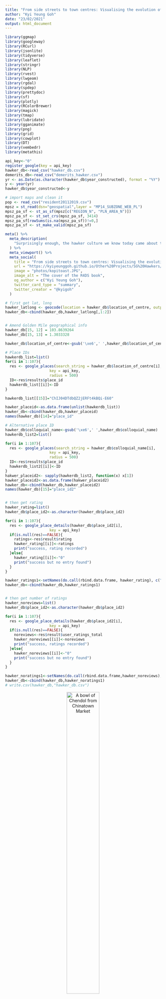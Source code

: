 ```yaml
---
title: "From side streets to town centres: Visualising the evolution of hawking in Singapore"
author: "Kyi Yeung Goh"
date: "23/02/2021"
output: html_document
---
```


<style>
.html-widget {
    margin: auto;
}
</style>


<style>
p.caption {
  font-size: 1.0em;
}
</style>

<style type="text/css">

h1.title {
  font-size: 38px;
  text-align: center;
}
h4.author { /* Header 4 - and the author and data headers use this too  */
    font-size: 18px;
  text-align: center;
}
h4.date { /* Header 4 - and the author and data headers use this too  */
  font-size: 18px;
  text-align: center;
}

h1, h2, h3 {
  text-align: center;
}

</style>

```r
library(ggmap)
library(googleway)
library(RCurl)
library(jsonlite)
library(tidyverse)
library(leaflet)
library(stringr)
library(NLP)
library(rvest)
library(lwgeom)
library(rgdal)
library(spdep)
library(prettydoc)
library(sf)
library(plotly)
library(RColorBrewer)
library(magick)
library(tmap)
library(lubridate)
library(gganimate)
library(png)
library(grid)
library(cowplot)
library(DT)
library(vembedr)
library(metathis)

api_key<-"0"
register_google(key = api_key)
hawker_db<-read_csv("hawker_db.csv")
demerits_db<-read_csv("demerits_hawker.csv")
yr <- as.Date(as.character(hawker_db$year_constructed), format = "%Y")
y <- year(yr)
hawker_db$year_constructed<-y

# import maps and clean it
pop <- read_csv("resident20112019.csv")
mpsz = st_read(dsn="geospatial",layer = "MP14_SUBZONE_WEB_PL")
mpsz_pa_sf <- st_as_sf(mpsz[c("REGION_N", "PLN_AREA_N")])
mpsz_pa_sf <- st_set_crs(mpsz_pa_sf, 3414)
mpsz_pa_sf[rowSums(is.na(mpsz_pa_sf))!=0,]
mpsz_pa_sf <- st_make_valid(mpsz_pa_sf)
```

```r
meta() %>%
  meta_description(
    "Surprisingly enough, the hawker culture we know today came about through a series of accidents and experimentation than a coherent, concerted campaign"
  ) %>% 
  meta_viewport() %>% 
  meta_social(
    title = "From side streets to town centres: Visualising the evolution of hawking in Singapore",
    url = "https://kyiyeunggoh.github.io/Other%20Projects/SG%20Hawkers/sg_hawkers.html",
    image = "photos/kopitoast.JPG",
    image_alt = "The cover of the R4DS book",
    og_author = c("Kyi Yeung Goh"),
    twitter_card_type = "summary",
    twitter_creator = "@kyigoh"
  )
```


```r
# first get lat, long 
hawker_latlong <- geocode(location = hawker_db$location_of_centre, output = "more", source = "google")
hawker_db<-cbind(hawker_db,hawker_latlong[,1:2])


# Amend Golden Mile geographical info
hawker_db[15, 12] = 103.8639264
hawker_db[15, 13] = 1.3033328

hawker_db$location_of_centre<-gsub('\xe6',' ',hawker_db$location_of_centre)

# Place IDs
hawkerdb_list=list()
for(i in 1:107){
  res <- google_places(search_string = hawker_db$location_of_centre[i],
                    key = api_key,
                    radius = 500)
  ID<-res$results$place_id
  hawkerdb_list[[i]]<-ID
}

hawkerdb_list[[15]]="ChIJ04DTdbQZ2jERFt4kBQi-E60" 

hawker_placeid<-as.data.frame(unlist(hawkerdb_list))
hawker_db<-cbind(hawker_db,hawker_placeid)
names(hawker_db)[14]="place_id"

# Alternative place ID
hawker_db$colloquial_name<-gsub('\xe6',' ',hawker_db$colloquial_name)
hawkerdb_list2=list()

for(i in 1:107){
  res <- google_places(search_string = hawker_db$colloquial_name[i],
                    key = api_key,
                    radius = 500)
  ID<-res$results$place_id
  hawkerdb_list2[[i]]<-ID
}
hakwer_placeid2<- sapply(hawkerdb_list2, function(x) x[1])
hawker_placeid2<-as.data.frame(hakwer_placeid2)
hawker_db<-cbind(hawker_db,hawker_placeid2)
names(hawker_db)[15]="place_id2"


# then get rating
hawker_rating=list()
hawker_db$place_id2<-as.character(hawker_db$place_id2)

for(i in 1:107){
  res <- google_place_details(hawker_db$place_id2[i],
                    key = api_key)
  if(is.null(res)==FALSE){
    ratings<-res$result$rating
    hawker_rating[[i]]<-ratings
    print("success, rating recorded")
  }else{
    hawker_rating[[i]]<-"0"
    print("success but no entry found")
  }
}

hawker_ratings1<-setNames(do.call(rbind.data.frame, hawker_rating), c("ratings"))
hawker_db<-cbind(hawker_db,hawker_ratings1)


# then get number of ratings
hawker_noreviews=list()
hawker_db$place_id2<-as.character(hawker_db$place_id2)

for(i in 1:107){
  res <- google_place_details(hawker_db$place_id2[i],
                    key = api_key)
  if(is.null(res)==FALSE){
    noreviews<-res$result$user_ratings_total
    hawker_noreviews[[i]]<-noreviews
    print("success, ratings recorded")
  }else{
    hawker_noreviews[[i]]<-"0"
    print("success but no entry found")
  }
}

hawker_noratings1<-setNames(do.call(rbind.data.frame,hawker_noreviews), c("number_ratings"))
hawker_db<-cbind(hawker_db,hawker_noratings1)
# write.csv(hawker_db,"hawker_db.csv")
```

<center>

![A bowl of Chendol from Chinatown Market](photos/chendol-cropped.png){width=50%}

</center>

The transformation of hawking culture from [“a public nuisance to be removed from the streets"](https://www.roots.gov.sg/stories-landing/stories/Serving-Up-a-Legacy) into a UNESCO Representative List of the Intangible Cutltural Heritage of Humanity is remarkable given the ground-up nature of its emergence as an integral part of our national identity. Practicality, survivalism and adaptation - a predictable if not bland *chapalang* of ingredients - have been the driving forces of change throughout the history of hawking culture in Singapore.

<center>

![A scene from Market Street in the early 1900s](photos/nas_market_scene.jpg)

</center>

The hawker centre experience is simultaneously personal and communal. You know your favourite stalls, the various stall owners and in my case, the favourite corner where both sunlight and the flow of wind enters the market. Chances are that if you have resided in the same neighbourhood for most of your life, you would have seen through at least one stall from your childhood to your adulthood. It is also a semi-formal environment where a smile to the auntie serving you might garner you an additional portion of sweet and sour pork. 

The idea of hawker centres and wet markets has actually been around for quite awhile. The concept was first conceived of as a practical solution to improve public hygiene and health in the early 1900s. The then-Chief health officer for British India, Sir William John Ritchie Simpson, proposed for the creation of shelters for hawkers in 1907. While the idea was subsequently shelved due to cost considerations, it re-emerged in the 1920s and led to the building of [Singapore’s first few ‘hawker centres’ at Kreta Ayer (1921), People’s Park (1923), Carnie Street (1929), Queen Street (1929), Balestier Road (1929) and Lim Tua Tow Road (1935).](https://johorkaki.blogspot.com/2020/06/history-of-singapore-hawker-centre.html)

<center>

![A view of People's Park Market in 1965. Source: National Archives of Singapore](photos/peoplespark_65_nas.jpg)

</center>

However, it was not until the rapid redevelopment of Singapore in the 1960s and 1970s that hawker centres became a critical feature of daily life. The video below depicts the construction of a new town and features markets as an amenity located at the heart of each township.  

<center>
```r
embed_url("https://www.youtube.com/watch?v=-VosvrTlw7c&ab_channel=PrimeMinister%27sOffice%2CSingapore")
```
</center>

## Hygiene or hunger: A story involving spoilt coconut milk

As more new towns developed, hawker centers and wet markets provided the government with an opportunity to solve two problems - first, it offered a politically viable relocation plan for street hawkers and second, it made it easier to enforce hygiene standards of hawkers. The hygiene issues associated with street hawking goes back decades and is extensively documented. A Hawkers Inquiry Commission was set up by Governor F. Gimson in 1950 to social, economic and health issues related to hawking in Singapore. 

>> The report itself acknowledged the extent of the problems caused by hawking, stating that *“[t]here is undeniably a disposition among officials [...] to regard the hawkers as primarily a public nuisance to be removed from the streets”*. 

Everyday workers recognised the problems and in most cases, came up with practical workarounds to avoid suffering from a terrible bout of food poisoning. In an interview with the Oral History Centre, Mr. Vincent Gabriel recounts how he purposefully shifted meal times earlier to avoid having spoilt ingredients in his meal. 

>>Once, he ordered a bowl of laksa only to suspect that the coconut milk had gone sour. To avoid a confrontation with the hawker, he just postponed the meal to the next day. 

In fact, he acknowledges the public health threat posed by street hawking. He notes how breakouts of cholera, dysentry and other water-borne diseases did happen as a result of unsanitary food environments. 

<center>

![A cholera immunisation campaign was launched for hawkers at the Beo Crescent Market in 1972 after an outbreak earlier that year. Source: National Archives of Singapore](photos/hawkers_vaccinated.jpg)

</center>

What then was the appeal of a hawker meal? Simple. 

>>"The idea was to just give you alot of food, and the prices were quite low." 

Sounds familiar? 

This unexciting spoilt coconut milk story does, however, emblematise the spirit of those times - every ordinary folk was, in their own ways, improvising to make ends meet and simply did not have time to entertain unnecessary drama in their lives. Indeed, Vincent notes how hawker food was a compromise as people had to work long hours and simply did not have the luxury of time to go home. **Eating out was therefore viewed as a compromise to home-cooked meals.** The story also brings home the point that any resolution to the issue of street hawking would require a potentially large investment of political capital as it not only provided employment to many but als offered low-cost food options to large swathes of the electorate. 

<center>

![Koeh Sia Yong, a member of the Equator Art Society, depicts street hawkers escaping from public health officials in his painting titled "Here They Come". The painting is one of the key social realist style works that emerges in Singapore in the late 1950s and early 1960s. Source: The National Gallery](photos/heretheycome.png)

</center>

## The 1970s: a period of construction and clean-up

With alternative sources of employment and strong economic growth by the early 1970s, the government decided to push full steam ahead with relocation plans for hawkers as well as the clampdown of illegal hawking. In 1974, the Hawker Department’s Special Squad was established and tasked by the Permanent Secretary (Environment) to clear all illegal hawkers within 18 months. This was achieved in 6 months. 

```r

for (i in 1:107){
  distinct<-floor(hawker_db$year_constructed[i] / 10) * 10
  hawker_db$decade[i]<-distinct
}

hawker_years<-hawker_db %>% 
  group_by(decade) %>% 
  select(decade)%>%
  mutate(count = n())%>%
  distinct(decade,.keep_all = TRUE)

hawker_years[10, 2] = 0
hawker_years[10, 1] = 1930

# Make the plot
p <- ggplot(hawker_years, aes(x=as.factor(decade), y=count, fill=as.factor(decade))) + 
  geom_bar(stat="identity", alpha=0.5, show.legend = FALSE) +
  ylim(-100,120) +
  theme_minimal() +
  theme(
    axis.text = element_blank(),
    axis.title = element_blank(),
    panel.grid = element_blank(),
    plot.margin = unit(rep(-2,4), "cm")
  ) +
  coord_polar(start = 0) +
  geom_text(data=hawker_years, aes(x=as.factor(decade), y=count, label=decade), color="black", fontface="bold",alpha=0.6, size=2.5, inherit.aes = FALSE ) 

p+transition_reveal(decade)

```

While the government continued to clamp down on illegal hawking, it also worked to minimise the frictions associated with mass relocation. They recognised the need to build hawker centers, fast. Some 54 hawker centres were built between 1974 and 1979 or about 11 hawker centres a year. Indeed, as seen in the diagram above, most if not all of the hawker centres we know today were built in the 1970s. Construction slowed in the 1980s and virtually halted till the turn of the century. 

<center>

![A street vendor taken at Chinatown in 1977. Source: National Archives of Singapore](photos/nas_chinatown_77_paul.jpg)

</center>

## The transformation of hawking into an artform - a tale of adaptation, survivalism and practicality

Inadvertently, the move to house street hawkers in a centralised locale surrounded by entirely new estates, birthed a novel subset of the evolving Singaporean cultural identity. The hawker centre now served as a literal cultural melting pot. It brought a new multi-ethnic dimension to our food, ending the hitherto ethnic-based locations, clientele and cuisine of street hawking. Once again, practicality incentivised innovation. As Lai Ah Eng notes in her paper *The Kopitiam in Singapore: An Evolving Story about Migration and Cultural Diversity*, the intensified competition of the hawker centre incentivised innovation, resulting in the creation of hybridised and multicultural menu items that we see today. 

### The tale of the mysterious *Rochor mee*

<center>

![Rochor Mee? Source: Visit Singapore, Singapore Tourism Board](photos/visit_sg_hokkienmee.jpg)

</center>

In some sense hawking's evolution into an artform found its roots in particularly harsh and tumultuous soil. In a later part of the interview, Vincent recalls the creation of a mysterious yet famous *Rochor mee*. I was confused. Was I missing something? *Simi lai eh?* Last I checked, hawker centres across Singapore were not selling a dish called *Rochor mee*. He describes this noodle dish as being a by-product of entrepreneurial hawkers that wanted to make use of leftovers to make more money. Back in the 1960s, Rochor Market was known for its pork products. Not wanting to let the leftovers - pork belly, spare parts and lard - go to waste, hawkers would purchase them and stir-fry it with noodles in a broth made out of leftover prawn shells. This cacophony of flavours generated from leftovers turned out to be a hit. Over time, the name *Rochor mee* gave way to the *Hokkien mee* we know today. Now, this partially explains why our Hokkien mee is so different from the Malaysian variant.  

In his interview, Vincent also alludes to the intensified competition that Lai notes in her paper. He remarks how rehousing in markets meant that consumers could now simply hop from one stall to another, often selecting the stall that had better quality food at a slight premium. This competition meant that cheap fish used to make fish cakes was soon replaced with others such as *ang ko li* (red snapper). Some went out of business due to competition while others with better products flourished. 

Another accidental creation was that of Bak Kut Teh. [The ever-amazing *Johorkaki* blog (in a story that primarily focuses on Pulau Saigon at Boat Quay) notes how poor coolies would make use of the discarded meat and bones from the Pulau Saigon Abattoir to make a soup conconction.](https://johorkaki.blogspot.com/2020/07/history-pulau-saigon-singapore-river-bak-kut-teh.html#:~:text=The%20concoction%20was%20probably%20devised,opening%20of%20Pulau%20Saigon%20Abattoir.) To the meat parts and bones, they would add Chinese herbs and dark soy sauce. Hence, it is said that this now-uniquituous dish was created around the 1880s with the opening of an abattoir near Boat Quay. 

<center>

![Pulau Saigon continued to exist as an independent enclave at Boat Quay even up until 1979. Source: National Archives of Singapore](photos/pualau_saigon_79.jpg)

</center>

While hawking was clearly labour-intensive, competitive and in some cases, downright dangerous due to harrassment from gangs, it nonetheless offered a low barrier-to-entry means to eke out a living and work up the social ladder. The lax enforcement of public health standards and supervision of hawking meant that most hawkers were often operating without a license. Stands would pop up and even disappear overnight. In an [interview with the National Archives](https://www.nas.gov.sg/archivesonline/oral_history_interviews/record-details/705687a4-115f-11e3-83d5-0050568939ad?keywords=life%20as%20hawker&keywords-type=all), a rojak hawker by the name of Mr. Lim recalls having to start preparation for his cuttlefish the evening before in order to have it ready by the following afternoon. 

>> An uncharacteristically candid moment is recorded on the tape when the interviewer audibly gasps at Mr. Lim's remarks that he did this backbreaking work 7 days a week without rest. 

Towards the end of the tape, he notes that he eventually moves out of the hawking business and into a managerial role at a local theatre.  

It is thus unsurprising that in the early years, stalls in newly-built hawker centres were hot-ticket items. In fact, balloting for a stall - much like a prized HDB flat back then - was a rather big event. Balloting ceremonies would often be attended by throngs of crowds and officiated by a member of government. 

<center>

![Balloting of market stalls at Old Kallang Airport Estate - Parliamentary Secretary to Ministry of Health and Ministry of Law, Buang Bin Omar Junid conducting the ballot. Source: National Archives of Singapore](photos/ballot_scene_hawker.jpg)

</center>

There were just over 31 000 hawkers in Singapore back in 1973. [This booming hawker population was a cause for concern as it was seen as depriving other sectors of the economy from much-needed manpower. To discourage hawking as a means of employment, the government announced that licenses were to be prioritised for the disabled and those above 40.](https://eresources.nlb.gov.sg/newspapers/Digitised/Article/straitstimes19730427-1.2.8?ST=1&AT=search&SortBy=Oldest&k=build+new+hawker+centres&P=1&Display=0&filterS=0&QT=build,new,hawker,centres&oref=article)

## Upturn the downturn: the revival of hawker centres in the early 2000s 

The construction of hawker centres and other market-related facilities grounds to a sharp halt by the 1980s. Returning to the earlier circular barchart, we note a significant decline in the height of the bar after the 1970s. By 1983, concerns had been raised about the oversupply of stalls in hawker centres - [a Hawker's Department official stated that there was no need to build more hawker centres as the ones slated for construction more than met the needs of rehousing the street vendors](https://eresources.nlb.gov.sg/newspapers/Digitised/Article/singmonitor19830429-1.2.10.1?ST=1&AT=search&k=build%20new%20hawker%20centres&QT=build,new,hawker,centres&oref=article). Indeed, between 1986 and 2011, no new hawker centres were built while several were torn down without replacement. 

**As seen below, this 25 year building hiatus meant that the hawker centre no longer featured as the nucleus of activity in new townships**. Bukit Batok, Choa Chu Kang, Sengkang and Punggol did not have hawker centres. Newer townships such as Woodlands, Hougang and Punggol appear to have high population densities and low provision of hawker centres.

### Interactive graphic plotting location of hawker centers and wet markets as of 2016 across Singapore with colour gradient for subzone population in 2019

```r
# Map with density
popdata2019 <- pop  %>%
  dplyr::filter(year == 2019) %>%
  group_by(planning_area, subzone, age_group) %>%
  summarise(`POP` = sum(resident_count)) %>%
  ungroup()%>%
  spread(age_group, POP)%>%
  mutate(`YOUNG` = rowSums(.[3:6])
        +rowSums(.[12])) %>%
  mutate(`ECONOMY ACTIVE` = rowSums(.[7:11])+rowSums(.[13:15])) %>%
  mutate(`AGED` = rowSums(.[16:21])) %>%
  mutate(`TOTAL` = rowSums(.[3:21])) %>%
  mutate(`DEPENDENCY` = (`YOUNG` + `AGED`)/`ECONOMY ACTIVE`) %>%
  select(`planning_area`, `subzone` , `TOTAL`)

popdata2019$subzone<-toupper(popdata2019$subzone)

mpsz_sub <- mpsz %>%
  select(SUBZONE_N, PLN_AREA_N, REGION_N)

mpszpop2019 <- merge(mpsz_sub, popdata2019, 
                      by.x = "SUBZONE_N", by.y = "subzone")

Total_Population <- mpszpop2019

# Dots with location of hawker centers
hawker_db_short<-hawker_db%>%
  select("colloquial_name","year_constructed","lat","lon")
hawkers <- st_as_sf(hawker_db_short, coords = c('lon', 'lat'), crs=4326)


tmap_mode("view")
tm <- 
  tm_shape(Total_Population)+ 
  tm_polygons("TOTAL", 
          palette = "Reds",
          popup.vars=c(
                  "Planning Area: "="PLN_AREA_N"),
          title = "Population",
          alpha = 1,
          n = 5,
          )+
  tm_borders(alpha = 0.5)+
  tm_view(set.zoom.limits = c(11,14))+
  tm_shape(hawkers)+
  tm_bubbles(size=0.05,col="orange",border.col = "black", border.alpha = .5, 
               style="fixed",
               palette="Reds", contrast=1,id="name", 
               popup.vars=c("Name"="colloquial_name", "Year Constructed" = "year_constructed"),
               popup.format=list())
    
    
lf <- tmap_leaflet(tm)

lf

```

As noted earlier, the creation of hawker centres had, by that point in time, exhausted its purpose of rehousing street hawkers who were affected by urban redevelopment plans to more sanitary environments. Although there were calls for the building of new hawker centres and the upgrading of existing ones, the provision of this service was to be slowly transferred to private players. 

<center>

![Ministry of Environment poster discouraging the patronage of street hawkers. Source: National Archives of Singapore](photos/nas_menv_hawker_poster_87.jpg)

</center>

But by early 2001, there was a shift in government thinking on this issue. The then-acting Minister for the Environment Lim Swee Say recognised the role of the institution in Singapore social fabric. Indeed, it has become a must-visit pit stop for any wannabe parliamentarian in every election cycle. Safe to say, you would probably have chanced upon a picture of a stallholder with the constituency Member of Parliament emblazoned on his or her stallfront at some point. 

Consequently, a $420 million Hawker Centre Upgrading Programme (HUP) was launched. By 2011, the government announced that it will build 10 new hawker centres. [A commitment was made to build another 10 in 2015’s budget.](https://www.todayonline.com/singapore/10-more-hawker-centres-be-built-within-12-years-grace-fu)  

<center>

![Then: Minister for Environment and Communications Ong Pang Boon visiting Amoy Street Food Centre during its official opening in 1983. Source: National Archives of Singapore](photos/ong pang boon_mci.jpg)

</center>

<center>

![Now: Then United States Vice-President Joe Biden visitng Adam Road Hawker Centre in 2013 and sipping on what appears to be fruit juice. Source: Screengrab from the Straits Times video](photos/hawker_biden.jpg){width=50%}
</center>

These two developments played out in my neighbourhood with Mei Ling Market undergoing major renovation works and Commonwealth Market, located a stone’s throw from the Queenstown Library and the Margaret Drive NTUC, being demolished. While the stalls that I frequented found new homes at Maxwell, Mei Ling and Redhill markets, it was nonetheless a sad to bid farewell to the physical manifestation of many fond childhood memories spent in the area. 

<center>

![Commonwealth Food Centre at Margaret Drive in 1969. Source: Margaret Drive Lost and Found Facebook group](photos/margaretdrive_1969.jpg)

</center>

### *An aside: Does heritage have anything to do with how popular hawker centres are? A look at Google ratings of places.* 

```r
# Create age column
hawker_db$age<-2021-as.integer(hawker_db$year_constructed)
hawker_db$year_constructed<-as.integer(hawker_db$year_constructed)

age_rating <- ggplot(
  hawker_db, 
  aes(x = age, y=ratings)
  ) +
  geom_point(show.legend = FALSE, alpha = 0.7) +
  scale_color_viridis_d() +
  scale_size(range = c(2, 12)) +
  scale_x_log10() +
  labs(x = "Number of years since first constructed", y = "Google ratings")

age_rating<- plot_ly(
  hawker_db, x = ~age, y = ~ratings,
  color = ~age,
  text = ~paste("Name: ", colloquial_name,"<br>Age: ", age, '<br>Rating: ', ratings)
)

age_rating

```

Hawker centres are really quite popular institutions. No hawker centre or wet market received a rating of lesser than 3.70 on Google while the average was 4.07. The list of hawker centres ranked by their rating on Google maps can be found here: 

```r
a<-hawker_db%>%
  select(colloquial_name,ratings)%>%
  arrange(desc(ratings))

datatable(a,
  caption = 'Ratings of hawker and wet markets in Singapore on Google'
)
```

Interestingly, there appears to be no strong associations between the year a market was first established and its popularity. This is likely due to the fact that famous stalls are likely to be evenly distributed due to relocation efforts and that more famous stalls have opened branches across the island. Additionally, given the HUP, there is likely to be equal standards of amenities across the various hawker centres. More details of each hawker centre and wet market can be found in the map below: 


```r
# Map with density
popdata2019 <- pop  %>%
  dplyr::filter(year == 2019) %>%
  group_by(planning_area, subzone, age_group) %>%
  summarise(`POP` = sum(resident_count)) %>%
  ungroup()%>%
  spread(age_group, POP)%>%
  mutate(`YOUNG` = rowSums(.[3:6])
        +rowSums(.[12])) %>%
  mutate(`ECONOMY ACTIVE` = rowSums(.[7:11])+rowSums(.[13:15])) %>%
  mutate(`AGED` = rowSums(.[16:21])) %>%
  mutate(`TOTAL` = rowSums(.[3:21])) %>%
  mutate(`DEPENDENCY` = (`YOUNG` + `AGED`)/`ECONOMY ACTIVE`) %>%
  select(`planning_area`, `subzone` , `TOTAL`)

popdata2019$subzone<-toupper(popdata2019$subzone)

mpsz_sub <- mpsz %>%
  select(SUBZONE_N, PLN_AREA_N, REGION_N)

mpszpop2019 <- merge(mpsz_sub, popdata2019, 
                      by.x = "SUBZONE_N", by.y = "subzone")

Total_Population <- mpszpop2019

# Dots with location of hawker centers
hawker_db_short<-hawker_db%>%
  select("colloquial_name","ratings","no_of_stalls","number_ratings","year_constructed","lat","lon")
hawkers <- st_as_sf(hawker_db_short, coords = c('lon', 'lat'), crs=4326)


tmap_mode("view")
tm <- 
  tm_shape(Total_Population)+ 
  tm_borders(alpha = 0.5)+
  tm_view(set.zoom.limits = c(11,14))+
  tm_shape(hawkers)+
  tm_bubbles(size=0.6,col = "ratings",scale=0.5,
               border.col = "black", border.alpha = .5, 
               style="fixed", breaks=c(-Inf, seq(3.5, 5, by=0.5), 5),
               palette="Reds", contrast=1, 
               title.col="Google map ratings", id="name", 
               popup.vars=c("Name"="colloquial_name", "Year Constructed" = "year_constructed", "Ratings (Out of 5)"="ratings", "Number of ratings"="number_ratings","Number of stalls"="no_of_stalls"),
               popup.format=list())
    
    
lf <- tmap_leaflet(tm)

lf

```

### What lies ahead for hawker centres and the future of hawking in Singapore?

[As Associate Professor Joan Henderson writes in her op-ed on Channel News Asia, striking a fine balance between the practicality and tradition has been and will continue to be a formidable challenge](https://www.channelnewsasia.com/news/commentary/singapore-hawker-culture-unesco-listing-national-day-rally-10659748). 

>> The median age of hawkers in Singapore is currently 59. 

A new breed of "hipster hawkers" have entered the hawker industry - they are either continuing the business of their parents with some modern twists or are starting afresh with new offerings that appeal to younger crowds. These include offerings like tacos, donburis and specialty coffee. Others have brought hawker food into more refined setting such as the Coconut Club along Ann Siang Road. Although these are encouraging signs of more young hawkers joining the fold, there remains hurdles for new entrants. These include higher rents, long working hours as well as stiff price competition from existing stalls. The government has embarked on a social enterprise scheme - letting newer hawker centres be run independent of the National Environment Agency (NEA) - in an attempt to ensure the continued viability of hawker centres in Singapore. Only time will tell whether these initiatives will bear fruit. 

<center>

![Nasi Lemak from the Coconut Club restaurant located near Maxwell Food Centre](photos/cococlub.JPG){width=60%}

</center>

Hawking has been inextricably linked with Singapore's developmental story. 
Its transformation from a profession whose existence was regarded as part of an uneasy social compromise into a provider of a key component of our national identity - food - was neither inevitable nor natural. The UNESCO nod does justice to the incredibly journey of hawkers in Singapore - a journey characterised by remarkable grit, unusual innovation and skillful adaptation. 



